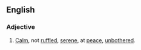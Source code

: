 ==English==

===Adjective===
{{en-adj}}

# [[calm|Calm]], not [[ruffled]], [[serene]], at [[peace]], [[unbothered]].
